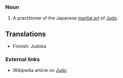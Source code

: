 ===Noun===
#A practitioner of the Japanese [[martial art]] of [[Judo]].

==Translations==

*Finnish: Judoka

===External links===

* Wikipedia article on [[w:Judo|Judo]].